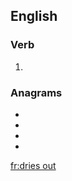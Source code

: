 ==English==

===Verb===
{{head|en|verb form}}

# {{en-third-person singular of|dry out}}

===Anagrams===
* {{l|en|iodurets}}
* {{l|en|outrides}}
* {{l|en|outsider}}
* {{l|en|suitored}}

[[fr:dries out]]